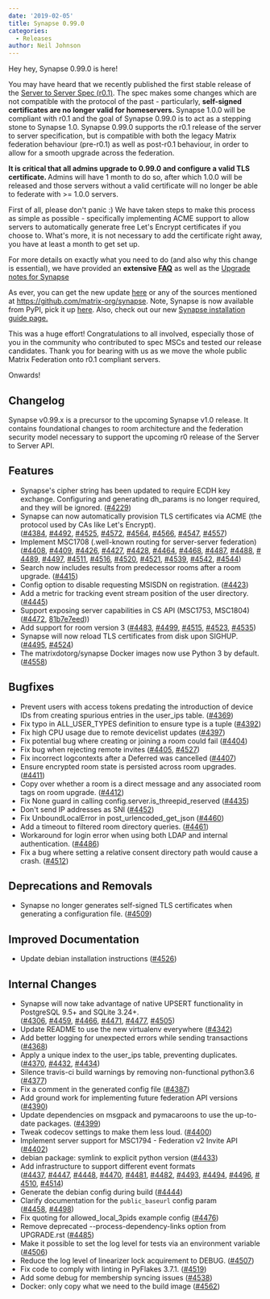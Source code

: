 ```yaml
---
date: '2019-02-05'
title: Synapse 0.99.0
categories:
  - Releases
author: Neil Johnson
---
```


Hey hey, Synapse 0.99.0 is here!

You may have heard that we recently published the first stable release of the <a href="/docs/spec/server_server/r0.1.0.html">Server to Server Spec (r0.1)</a>. The spec makes some changes which are not compatible with the protocol of the past - particularly, <strong>self-signed certificates are no longer valid for homeservers. </strong>Synapse 1.0.0 will be compliant with r0.1 and the goal of Synapse 0.99.0 is to act as a stepping stone to Synapse 1.0. Synapse 0.99.0 supports the r0.1 release of the server to server specification, but is compatible with both the legacy Matrix federation behaviour (pre-r0.1) as well as post-r0.1 behaviour, in order to allow for a smooth upgrade across the federation.


<strong>It is critical that all admins upgrade to 0.99.0 and configure a valid TLS certificate. </strong>Admins will have 1 month to do so, after which 1.0.0 will be released and those servers without a valid certificate will no longer be able to federate with &gt;= 1.0.0 servers.

First of all, please don't panic :) We have taken steps to make this process as simple as possible - specifically implementing ACME support to allow servers to automatically generate free Let's Encrypt certificates if you choose to. What's more, it is not necessary to add the certificate right away, you have at least a month to get set up.

For more details on exactly what you need to do (and also why this change is essential), we have provided an <strong>extensive <a href="https://github.com/matrix-org/synapse/blob/master/docs/MSC1711_certificates_FAQ.md">FAQ</a></strong> as well as the <a href="https://github.com/matrix-org/synapse/blob/release-v0.99.0/UPGRADE.rst">Upgrade notes for Synapse</a>

As ever, you can get the new update <a href="https://github.com/matrix-org/synapse/releases/tag/v0.99.0">here</a> or any of the sources mentioned at <a href="https://github.com/matrix-org/synapse">https://github.com/matrix-org/synapse</a>. Note, Synapse is now available from PyPI, pick it up <a href="https://pypi.org/project/matrix-synapse/">here</a>. Also, check out our new <a href="/docs/guides/installing-synapse">Synapse installation guide page.</a>

This was a huge effort! Congratulations to all involved, especially those of you in the community who contributed to spec MSCs and tested our release candidates. Thank you for bearing with us as we move the whole public Matrix Federation onto r0.1 compliant servers.

Onwards!
<h2>Changelog</h2>
Synapse v0.99.x is a precursor to the upcoming Synapse v1.0 release. It contains foundational changes to room architecture and the federation security model necessary to support the upcoming r0 release of the Server to Server API.
<h2><a id="user-content-features" class="anchor" href="https://github.com/matrix-org/synapse/blob/release-v0.99.0/CHANGES.md#features" aria-hidden="true"></a>Features</h2>
<ul>
 	<li>Synapse's cipher string has been updated to require ECDH key exchange. Configuring and generating dh_params is no longer required, and they will be ignored. (<a href="https://github.com/matrix-org/synapse/issues/4229">#4229</a>)</li>
 	<li>Synapse can now automatically provision TLS certificates via ACME (the protocol used by CAs like Let's Encrypt). (<a href="https://github.com/matrix-org/synapse/issues/4384">#4384</a>, <a href="https://github.com/matrix-org/synapse/issues/4492">#4492</a>, <a href="https://github.com/matrix-org/synapse/issues/4525">#4525</a>, <a href="https://github.com/matrix-org/synapse/issues/4572">#4572</a>, <a href="https://github.com/matrix-org/synapse/issues/4564">#4564</a>, <a href="https://github.com/matrix-org/synapse/issues/4566">#4566</a>, <a href="https://github.com/matrix-org/synapse/issues/4547">#4547</a>, <a href="https://github.com/matrix-org/synapse/issues/4557">#4557</a>)</li>
 	<li>Implement MSC1708 (.well-known routing for server-server federation) (<a href="https://github.com/matrix-org/synapse/issues/4408">#4408</a>, <a href="https://github.com/matrix-org/synapse/issues/4409">#4409</a>, <a href="https://github.com/matrix-org/synapse/issues/4426">#4426</a>, <a href="https://github.com/matrix-org/synapse/issues/4427">#4427</a>, <a href="https://github.com/matrix-org/synapse/issues/4428">#4428</a>, <a href="https://github.com/matrix-org/synapse/issues/4464">#4464</a>, <a href="https://github.com/matrix-org/synapse/issues/4468">#4468</a>, <a href="https://github.com/matrix-org/synapse/issues/4487">#4487</a>, <a href="https://github.com/matrix-org/synapse/issues/4488">#4488</a>, <a href="https://github.com/matrix-org/synapse/issues/4489">#4489</a>, <a href="https://github.com/matrix-org/synapse/issues/4497">#4497</a>, <a href="https://github.com/matrix-org/synapse/issues/4511">#4511</a>, <a href="https://github.com/matrix-org/synapse/issues/4516">#4516</a>, <a href="https://github.com/matrix-org/synapse/issues/4520">#4520</a>, <a href="https://github.com/matrix-org/synapse/issues/4521">#4521</a>, <a href="https://github.com/matrix-org/synapse/issues/4539">#4539</a>, <a href="https://github.com/matrix-org/synapse/issues/4542">#4542</a>, <a href="https://github.com/matrix-org/synapse/issues/4544">#4544</a>)</li>
 	<li>Search now includes results from predecessor rooms after a room upgrade. (<a href="https://github.com/matrix-org/synapse/issues/4415">#4415</a>)</li>
 	<li>Config option to disable requesting MSISDN on registration. (<a href="https://github.com/matrix-org/synapse/issues/4423">#4423</a>)</li>
 	<li>Add a metric for tracking event stream position of the user directory. (<a href="https://github.com/matrix-org/synapse/issues/4445">#4445</a>)</li>
 	<li>Support exposing server capabilities in CS API (MSC1753, MSC1804) (<a href="https://github.com/matrix-org/synapse/issues/4472">#4472</a>, <a href="https://github.com/matrix-org/synapse/commit/81b7e7eed323f55d6550e7a270a9dc2c4c7b0fe0">81b7e7eed</a>))</li>
 	<li>Add support for room version 3 (<a href="https://github.com/matrix-org/synapse/issues/4483">#4483</a>, <a href="https://github.com/matrix-org/synapse/issues/4499">#4499</a>, <a href="https://github.com/matrix-org/synapse/issues/4515">#4515</a>, <a href="https://github.com/matrix-org/synapse/issues/4523">#4523</a>, <a href="https://github.com/matrix-org/synapse/issues/4535">#4535</a>)</li>
 	<li>Synapse will now reload TLS certificates from disk upon SIGHUP. (<a href="https://github.com/matrix-org/synapse/issues/4495">#4495</a>, <a href="https://github.com/matrix-org/synapse/issues/4524">#4524</a>)</li>
 	<li>The matrixdotorg/synapse Docker images now use Python 3 by default. (<a href="https://github.com/matrix-org/synapse/issues/4558">#4558</a>)</li>
</ul>
<h2><a id="user-content-bugfixes" class="anchor" href="https://github.com/matrix-org/synapse/blob/release-v0.99.0/CHANGES.md#bugfixes" aria-hidden="true"></a>Bugfixes</h2>
<ul>
 	<li>Prevent users with access tokens predating the introduction of device IDs from creating spurious entries in the user_ips table. (<a href="https://github.com/matrix-org/synapse/issues/4369">#4369</a>)</li>
 	<li>Fix typo in ALL_USER_TYPES definition to ensure type is a tuple (<a href="https://github.com/matrix-org/synapse/issues/4392">#4392</a>)</li>
 	<li>Fix high CPU usage due to remote devicelist updates (<a href="https://github.com/matrix-org/synapse/issues/4397">#4397</a>)</li>
 	<li>Fix potential bug where creating or joining a room could fail (<a href="https://github.com/matrix-org/synapse/issues/4404">#4404</a>)</li>
 	<li>Fix bug when rejecting remote invites (<a href="https://github.com/matrix-org/synapse/issues/4405">#4405</a>, <a href="https://github.com/matrix-org/synapse/issues/4527">#4527</a>)</li>
 	<li>Fix incorrect logcontexts after a Deferred was cancelled (<a href="https://github.com/matrix-org/synapse/issues/4407">#4407</a>)</li>
 	<li>Ensure encrypted room state is persisted across room upgrades. (<a href="https://github.com/matrix-org/synapse/issues/4411">#4411</a>)</li>
 	<li>Copy over whether a room is a direct message and any associated room tags on room upgrade. (<a href="https://github.com/matrix-org/synapse/issues/4412">#4412</a>)</li>
 	<li>Fix None guard in calling config.server.is_threepid_reserved (<a href="https://github.com/matrix-org/synapse/issues/4435">#4435</a>)</li>
 	<li>Don't send IP addresses as SNI (<a href="https://github.com/matrix-org/synapse/issues/4452">#4452</a>)</li>
 	<li>Fix UnboundLocalError in post_urlencoded_get_json (<a href="https://github.com/matrix-org/synapse/issues/4460">#4460</a>)</li>
 	<li>Add a timeout to filtered room directory queries. (<a href="https://github.com/matrix-org/synapse/issues/4461">#4461</a>)</li>
 	<li>Workaround for login error when using both LDAP and internal authentication. (<a href="https://github.com/matrix-org/synapse/issues/4486">#4486</a>)</li>
 	<li>Fix a bug where setting a relative consent directory path would cause a crash. (<a href="https://github.com/matrix-org/synapse/issues/4512">#4512</a>)</li>
</ul>
<h2><a id="user-content-deprecations-and-removals" class="anchor" href="https://github.com/matrix-org/synapse/blob/release-v0.99.0/CHANGES.md#deprecations-and-removals" aria-hidden="true"></a>Deprecations and Removals</h2>
<ul>
 	<li>Synapse no longer generates self-signed TLS certificates when generating a configuration file. (<a href="https://github.com/matrix-org/synapse/issues/4509">#4509</a>)</li>
</ul>
<h2><a id="user-content-improved-documentation" class="anchor" href="https://github.com/matrix-org/synapse/blob/release-v0.99.0/CHANGES.md#improved-documentation" aria-hidden="true"></a>Improved Documentation</h2>
<ul>
 	<li>Update debian installation instructions (<a href="https://github.com/matrix-org/synapse/issues/4526">#4526</a>)</li>
</ul>
<h2><a id="user-content-internal-changes" class="anchor" href="https://github.com/matrix-org/synapse/blob/release-v0.99.0/CHANGES.md#internal-changes" aria-hidden="true"></a>Internal Changes</h2>
<ul>
 	<li>Synapse will now take advantage of native UPSERT functionality in PostgreSQL 9.5+ and SQLite 3.24+. (<a href="https://github.com/matrix-org/synapse/issues/4306">#4306</a>, <a href="https://github.com/matrix-org/synapse/issues/4459">#4459</a>, <a href="https://github.com/matrix-org/synapse/issues/4466">#4466</a>, <a href="https://github.com/matrix-org/synapse/issues/4471">#4471</a>, <a href="https://github.com/matrix-org/synapse/issues/4477">#4477</a>, <a href="https://github.com/matrix-org/synapse/issues/4505">#4505</a>)</li>
 	<li>Update README to use the new virtualenv everywhere (<a href="https://github.com/matrix-org/synapse/issues/4342">#4342</a>)</li>
 	<li>Add better logging for unexpected errors while sending transactions (<a href="https://github.com/matrix-org/synapse/issues/4368">#4368</a>)</li>
 	<li>Apply a unique index to the user_ips table, preventing duplicates. (<a href="https://github.com/matrix-org/synapse/issues/4370">#4370</a>, <a href="https://github.com/matrix-org/synapse/issues/4432">#4432</a>, <a href="https://github.com/matrix-org/synapse/issues/4434">#4434</a>)</li>
 	<li>Silence travis-ci build warnings by removing non-functional python3.6 (<a href="https://github.com/matrix-org/synapse/issues/4377">#4377</a>)</li>
 	<li>Fix a comment in the generated config file (<a href="https://github.com/matrix-org/synapse/issues/4387">#4387</a>)</li>
 	<li>Add ground work for implementing future federation API versions (<a href="https://github.com/matrix-org/synapse/issues/4390">#4390</a>)</li>
 	<li>Update dependencies on msgpack and pymacaroons to use the up-to-date packages. (<a href="https://github.com/matrix-org/synapse/issues/4399">#4399</a>)</li>
 	<li>Tweak codecov settings to make them less loud. (<a href="https://github.com/matrix-org/synapse/issues/4400">#4400</a>)</li>
 	<li>Implement server support for MSC1794 - Federation v2 Invite API (<a href="https://github.com/matrix-org/synapse/issues/4402">#4402</a>)</li>
 	<li>debian package: symlink to explicit python version (<a href="https://github.com/matrix-org/synapse/issues/4433">#4433</a>)</li>
 	<li>Add infrastructure to support different event formats (<a href="https://github.com/matrix-org/synapse/issues/4437">#4437</a>, <a href="https://github.com/matrix-org/synapse/issues/4447">#4447</a>, <a href="https://github.com/matrix-org/synapse/issues/4448">#4448</a>, <a href="https://github.com/matrix-org/synapse/issues/4470">#4470</a>, <a href="https://github.com/matrix-org/synapse/issues/4481">#4481</a>, <a href="https://github.com/matrix-org/synapse/issues/4482">#4482</a>, <a href="https://github.com/matrix-org/synapse/issues/4493">#4493</a>, <a href="https://github.com/matrix-org/synapse/issues/4494">#4494</a>, <a href="https://github.com/matrix-org/synapse/issues/4496">#4496</a>, <a href="https://github.com/matrix-org/synapse/issues/4510">#4510</a>, <a href="https://github.com/matrix-org/synapse/issues/4514">#4514</a>)</li>
 	<li>Generate the debian config during build (<a href="https://github.com/matrix-org/synapse/issues/4444">#4444</a>)</li>
 	<li>Clarify documentation for the <code>public_baseurl</code> config param (<a href="https://github.com/matrix-org/synapse/issues/4458">#4458</a>, <a href="https://github.com/matrix-org/synapse/issues/4498">#4498</a>)</li>
 	<li>Fix quoting for allowed_local_3pids example config (<a href="https://github.com/matrix-org/synapse/issues/4476">#4476</a>)</li>
 	<li>Remove deprecated --process-dependency-links option from UPGRADE.rst (<a href="https://github.com/matrix-org/synapse/issues/4485">#4485</a>)</li>
 	<li>Make it possible to set the log level for tests via an environment variable (<a href="https://github.com/matrix-org/synapse/issues/4506">#4506</a>)</li>
 	<li>Reduce the log level of linearizer lock acquirement to DEBUG. (<a href="https://github.com/matrix-org/synapse/issues/4507">#4507</a>)</li>
 	<li>Fix code to comply with linting in PyFlakes 3.7.1. (<a href="https://github.com/matrix-org/synapse/issues/4519">#4519</a>)</li>
 	<li>Add some debug for membership syncing issues (<a href="https://github.com/matrix-org/synapse/issues/4538">#4538</a>)</li>
 	<li>Docker: only copy what we need to the build image (<a href="https://github.com/matrix-org/synapse/issues/4562">#4562</a>)</li>
</ul>
<h1></h1>